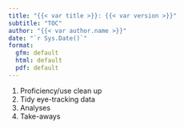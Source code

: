 ```yaml
---
title: "{{< var title >}}: {{< var version >}}"
subtitle: "TOC"
author: "{{< var author.name >}}"
date: "`r Sys.Date()`"
format:
  gfm: default
  html: default
  pdf: default
---
```


1. Proficiency/use clean up
2. Tidy eye-tracking data
3. Analyses
4. Take-aways
